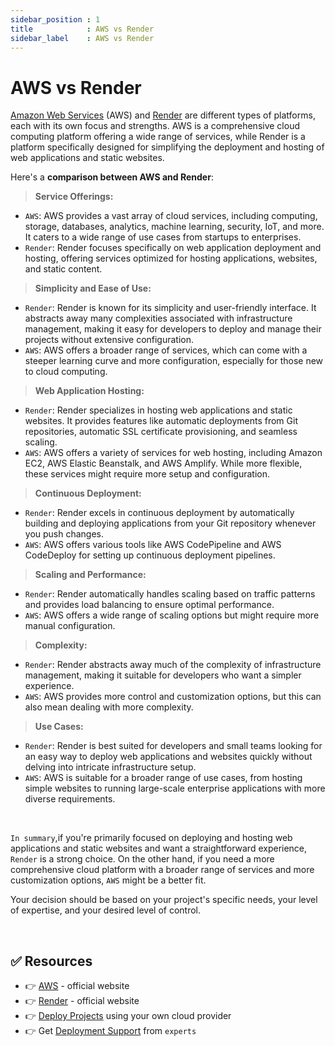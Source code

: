 ```yaml
---
sidebar_position : 1
title            : AWS vs Render
sidebar_label    : AWS vs Render
---
```


# AWS vs Render

[Amazon Web Services](https://aws.amazon.com/) (AWS) and [Render](https://render.com/) are different types of platforms, each with its own focus and strengths. 
AWS is a comprehensive cloud computing platform offering a wide range of services, while Render is a platform specifically designed for simplifying the deployment and hosting of web applications and static websites. 

Here's a **comparison between AWS and Render**:

> **Service Offerings:**

- `AWS`: AWS provides a vast array of cloud services, including computing, storage, databases, analytics, machine learning, security, IoT, and more. It caters to a wide range of use cases from startups to enterprises.
- `Render`: Render focuses specifically on web application deployment and hosting, offering services optimized for hosting applications, websites, and static content.

> **Simplicity and Ease of Use:**

- `Render`: Render is known for its simplicity and user-friendly interface. It abstracts away many complexities associated with infrastructure management, making it easy for developers to deploy and manage their projects without extensive configuration.
- `AWS`: AWS offers a broader range of services, which can come with a steeper learning curve and more configuration, especially for those new to cloud computing.

> **Web Application Hosting:**

- `Render`: Render specializes in hosting web applications and static websites. It provides features like automatic deployments from Git repositories, automatic SSL certificate provisioning, and seamless scaling.
- `AWS`: AWS offers a variety of services for web hosting, including Amazon EC2, AWS Elastic Beanstalk, and AWS Amplify. While more flexible, these services might require more setup and configuration.

> **Continuous Deployment:**

- `Render`: Render excels in continuous deployment by automatically building and deploying applications from your Git repository whenever you push changes.
- `AWS`: AWS offers various tools like AWS CodePipeline and AWS CodeDeploy for setting up continuous deployment pipelines.

> **Scaling and Performance:**

- `Render`: Render automatically handles scaling based on traffic patterns and provides load balancing to ensure optimal performance.
- `AWS`: AWS offers a wide range of scaling options but might require more manual configuration.

> **Complexity:**

- `Render`: Render abstracts away much of the complexity of infrastructure management, making it suitable for developers who want a simpler experience.
- `AWS`: AWS provides more control and customization options, but this can also mean dealing with more complexity.

> **Use Cases:**

- `Render`: Render is best suited for developers and small teams looking for an easy way to deploy web applications and websites quickly without delving into intricate infrastructure setup.
- `AWS`: AWS is suitable for a broader range of use cases, from hosting simple websites to running large-scale enterprise applications with more diverse requirements.

<br />

`In summary`,if you're primarily focused on deploying and hosting web applications and static websites and want a straightforward experience, `Render` is a strong choice. 
On the other hand, if you need a more comprehensive cloud platform with a broader range of services and more customization options, `AWS` might be a better fit. 

Your decision should be based on your project's specific needs, your level of expertise, and your desired level of control.

<br />

## ✅ Resources

- 👉 [AWS](https://aws.amazon.com/) - official website
- 👉 [Render](https://render.com/) - official website
- 👉 [Deploy Projects](https://deploypro.dev/) using your own cloud provider
- 👉 Get [Deployment Support](https://deploypro.dev/support/) from `experts` 
